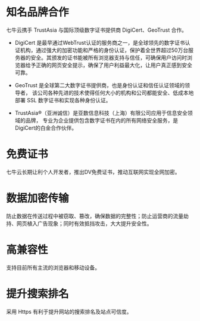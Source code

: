 # 知名品牌合作
七牛云携手 TrustAsia 与国际顶级数字证书提供商 DigiCert、GeoTrust 合作。

- DigiCert 是最早通过WebTrust认证的服务商之一，是全球领先的数字证书认证机构，通过强大的加密功能和严格的身份认证，保护着全世界超过50万台服务器的安全。其颁发的证书能被所有浏览器支持与信任，可确保用户访问时浏览器给予正确的网页安全提示，确保了用户利益最大化，让用户真正感到安全可靠。

- GeoTrust 是全球第二大数字证书提供商，也是身份认证和信任认证领域的领导者， 该公司各种先进的技术使得任何大小的机构和公司都能安全、低成本地部署 SSL 数字证书和实现各种身份认证。

- TrustAsia®（亚洲诚信）是亚数信息科技（上海）有限公司应用于信息安全领域的品牌， 专业为企业提供包含数字证书在内的所有网络安全服务，是DigiCert的白金合作伙伴。

# 免费证书
七牛云长期让利个人开发者，推出DV免费证书，推动互联网实现全网加密。

# 数据加密传输
防止数据在传送过程中被窃取、篡改，确保数据的完整性；防止运营商的流量劫持、网页植入广告现象；同时有效抵挡攻击，大大提升安全性。

# 高兼容性
支持目前所有主流的浏览器和移动设备。

# 提升搜索排名
采用 Https 有利于提升网站的搜索排名及站点可信度。

